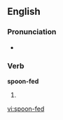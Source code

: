 ==English==

===Pronunciation===
*{{IPA|/spun'fεd/}}

===Verb===
'''spoon-fed'''

# {{past of|[[spoon-feed]]}}

[[vi:spoon-fed]]